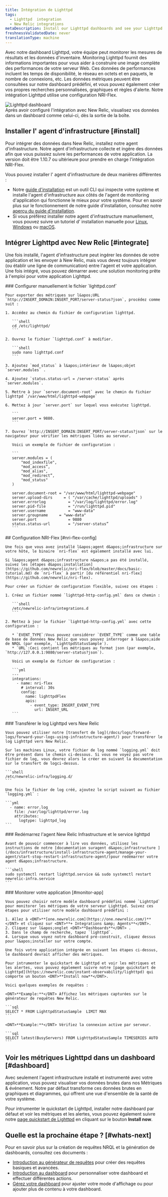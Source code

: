 ```yaml
---
title: Intégration de Lighttpd
tags:
  - Lighttpd  integration
  - New Relic integrations
metaDescription: Install our Lighttpd dashboards and see your Lighttpd  data in New Relic.
freshnessValidatedDate: never
translationType: machine
---
```


Avec notre dashboard Lighttpd, votre équipe peut monitorer les mesures de résultats et les données d&apos;inventaire. Monitoring Lighttpd fournit des informations importantes pour vous aider à construire une image complète des performances de votre serveur Web. Ces données de performances incluent les temps de disponibilité, le réseau en octets et en paquets, le nombre de connexions, etc. Les données métriques peuvent être consultées sur notre dashboard prédéfini, et vous pouvez également créer vos propres recherches personnalisées, graphiques et règles d&apos;alerte. Notre intégration Lighttpd utilise une configuration NRI-Flex.

<img title="Lighttpd dashboard" alt="Lighttpd dashboard" src="/images/infrastructure_screenshot-full_Lighttptd-dashboard.webp" />

<figcaption>
  Après avoir configuré l&apos;intégration avec New Relic, visualisez vos données dans un dashboard comme celui-ci, dès la sortie de la boîte.
</figcaption>

## Installer l&apos; agent d&apos;infrastructure [#install]

Pour intégrer des données dans New Relic, installez notre agent d&apos;infrastructure. Notre agent d&apos;infrastructure collecte et ingère des données afin que vous puissiez suivre les performances de votre application. La version doit être 1.10.7 ou ultérieure pour prendre en charge l&apos;intégration NRI-Flex.

Vous pouvez installer l&apos; agent d&apos;infrastructure de deux manières différentes :

* Notre [guide d&apos;installation](https://one.newrelic.com/nr1-core?state=4f81feab-35f7-e97e-9903-52510f8542bd) est un outil CLI qui inspecte votre système et installe l&apos;agent d&apos;infrastructure aux côtés de l&apos;agent de monitoring d&apos;application qui fonctionne le mieux pour votre système. Pour en savoir plus sur le fonctionnement de notre guide d&apos;installation, consultez notre [aperçu du guide d&apos;installation](/docs/infrastructure/host-integrations/installation/new-relic-guided-install-overview).
* Si vous préférez installer notre agent d&apos;infrastructure manuellement, vous pouvez suivre un tutoriel d&apos; installation manuelle pour [Linux](/docs/infrastructure/install-infrastructure-agent/linux-installation/install-infrastructure-monitoring-agent-linux), [Windows](/docs/infrastructure/install-infrastructure-agent/windows-installation/install-infrastructure-monitoring-agent-windows/) ou [macOS](/docs/infrastructure/install-infrastructure-agent/macos-installation/install-infrastructure-monitoring-agent-macos/).

## Intégrer Lighttpd avec New Relic [#integrate]

Une fois installé, l&apos;agent d&apos;infrastructure peut ingérer les données de votre application et les envoyer à New Relic, mais vous devez toujours intégrer (ou établir une ligne de communication) entre l&apos;agent et votre application. Une fois intégré, vous pouvez démarrer avec une solution monitoring prête à l&apos;emploi pour votre application Lighttpd.

<Steps>
  <Step>
    ### Configurer manuellement le fichier `lighttpd.conf`

    Pour exporter des métriques sur l&apos;URL `http://INSERT_DOMAIN:INSERT_PORT/server-status?json`, procédez comme suit :

    1. Accédez au chemin du fichier de configuration lighttpd.

       ```shell
       cd /etc/lighttpd/
       ```

    2. Ouvrez le fichier `lighttpd.conf` à modifier.

       ```shell
       sudo nano lighttpd.conf
       ```

    3. Ajoutez `mod_status` à l&apos;intérieur de l&apos;objet `server.modules` .

    4. Ajoutez `status.status-url = /server-status` après `server.modules`.

    5. Mettre à jour `server.document-root` avec le chemin du fichier lighttpd `/var/www/html/lighttpd-webpage`

    6. Mettez à jour `server.port` sur lequel vous exécutez lighttpd.

       ```
       server.port = 9880.
       ```

    7. Ouvrez `http://INSERT_DOMAIN:INSERT_PORT/server-status?json` sur le navigateur pour vérifier les métriques liées au serveur.

       Voici un exemple de fichier de configuration :

       ```
       server.modules = (
           "mod_indexfile",
           "mod_access”,
           "mod_alias",
           "mod_redirect”,
           "mod_status"
       )

       server.document-root	= "/var/www/html/lighttpd-webpage"
       server.upload-dirs	  = ( "/var/cache/lighttpd/uploads" )
       server.errorlog		    = "/var/log/lighttpd/error.log"
       server.pid-file		    = "/run/lighttpd.pid"
       server.username		    = "www-data"
       server.groupname	    = "www-data"
       server.port		        = 9880
       status.status-url	    = "/server-status”
       ```
  </Step>

  <Step>
    ## Configuration NRI-Flex [#nri-flex-config]

    Une fois que vous avez installé l&apos;agent d&apos;infrastructure sur votre hôte, le binaire `nri-flex` est également installé avec lui.

    Si l&apos;agent d&apos;infrastructure n&apos;a pas été installé, suivez les [étapes d&apos;installation](https://github.com/newrelic/nri-flex/blob/master/docs/basic-tutorial.md) de `nri-flex` à partir [du référentiel nri-flex](https://github.com/newrelic/nri-flex).

    Pour créer un fichier de configuration flexible, suivez ces étapes :

    1. Créez un fichier nommé `lighttpd-http-config.yml` dans ce chemin :

       ```shell
       /etc/newrelic-infra/integrations.d
       ```

    2. Mettez à jour le fichier `lighttpd-http-config.yml` avec cette configuration :

       * `EVENT_TYPE`:Vous pouvez considérer `EVENT_TYPE` comme une table de base de données New Relic que vous pouvez interroger à l&apos;aide de NRQL (par exemple, `LighttpdStatusSample`).
       * `URL`:Ceci contient les métriques au format json (par exemple, `http://127.0.0.1:9880/server-status?json`).

       Voici un exemple de fichier de configuration :

       ```yml
       ---
       integrations:
         - name: nri-flex
           # interval: 30s
           config:
             name: lighttpdFlex
             apis:
               - event_type: INSERT_EVENT_TYPE
                 url: INSERT_URL  
       ```
  </Step>

  <Step>
    ### Transférer le log Lighttpd vers New Relic

    Vous pouvez utiliser notre [transfert de log](/docs/logs/forward-logs/forward-your-logs-using-infrastructure-agent/) pour transférer le log Lighttpd vers New Relic.

    Sur les machines Linux, votre fichier de log nommé `logging.yml` doit être présent dans le chemin ci-dessous. Si vous ne voyez pas votre fichier de log, vous devrez alors le créer en suivant la documentation sur le transfert de logci-dessus.

    ```shell
    /etc/newrelic-infra/logging.d/
    ```

    Une fois le fichier de log créé, ajoutez le script suivant au fichier `logging.yml` :

    ```yml
      - name: error.log
        file: /var/log/lighttpd/error.log
        attributes:
          logtype: lighttpd_log
    ```
  </Step>

  <Step>
    ### Redémarrez l&apos;agent New Relic Infrastructure et le service lighttpd

    Avant de pouvoir commencer à lire vos données, utilisez les instructions de notre [documentation suragent d&apos;infrastructure ](/docs/infrastructure/install-infrastructure-agent/manage-your-agent/start-stop-restart-infrastructure-agent/)pour redémarrer votre agent d&apos;infrastructure.

    ```shell
    sudo systemctl restart lighttpd.service && sudo systemctl restart newrelic-infra.service
    ```
  </Step>

  <Step>
    ### Monitorer votre application [#monitor-app]

    Vous pouvez choisir notre modèle dashboard prédéfini nommé `Lighttpd` pour monitorer les métriques de votre serveur Lighttpd. Suivez ces étapes pour utiliser notre modèle dashboard prédéfini :

    1. Allez à <DNT>**[one.newrelic.com](https://one.newrelic.com/)**</DNT> et cliquez sur <DNT>**+ Integrations &amp; Agents**</DNT>.
    2. Cliquez sur l&apos;onglet <DNT>**Dashboards**</DNT> .
    3. Dans le champ de recherche, tapez `lighttpd`.
    4. Lorsque vous voyez notre dashboard pré-construit, cliquez dessus pour l&apos;installer sur votre compte.

    Une fois votre application intégrée en suivant les étapes ci-dessus, le dashboard devrait afficher des métriques.

    Pour intrumenter le quickstart de Lighttpd et voir les métriques et les alertes, vous pouvez également suivre notre [page quickstart de Lighttpd](https://newrelic.com/instant-observability/lighttpd) qui comporte un bouton <DNT>**Install now**</DNT>.

    Voici quelques exemples de requêtes :

    <DNT>**Example:**</DNT> Affichez les métriques capturées sur le générateur de requêtes New Relic.

    ```sql
    SELECT * FROM LighttpdStatusSample  LIMIT MAX
    ```

    <DNT>**Example:**</DNT> Vérifiez la connexion active par serveur.

    ```sql
    SELECT latest(BusyServers) FROM LighttpdStatusSample TIMESERIES AUTO
    ```
  </Step>
</Steps>

## Voir les métriques Lighttpd dans un dashboard [#dashboard]

Avec seulement l&apos;agent infrastructure installé et instrumenté avec votre application, vous pouvez visualiser vos données brutes dans nos Métriques &amp; événement. Notre <InlinePopover type="dashboards" />par défaut transforme ces données brutes en graphiques et diagrammes, qui offrent une vue d&apos;ensemble de la santé de votre système.

Pour intrumenter le quickstart de Lighttpd, installer notre dashboard par défaut et voir les métriques et les alertes, vous pouvez également suivre notre [page quickstart de Lighttpd](https://newrelic.com/instant-observability/lighttpd) en cliquant sur le bouton <DNT>**Install now**</DNT>.

## Quelle est la prochaine étape ? [#whats-next]

Pour en savoir plus sur la création de requêtes NRQL et la génération de dashboards, consultez ces documents :

* [Introduction au générateur de requêtes](/docs/query-your-data/explore-query-data/query-builder/introduction-query-builder) pour créer des requêtes basiques et avancées.
* [Introduction au dashboard](/docs/query-your-data/explore-query-data/dashboards/introduction-dashboards) pour personnaliser votre dashboard et effectuer différentes actions.
* [Gérez votre dashboard](/docs/query-your-data/explore-query-data/dashboards/manage-your-dashboard) pour ajuster votre <InlinePopover type="dashboards" />mode d&apos;affichage ou pour ajouter plus de contenu à votre dashboard.